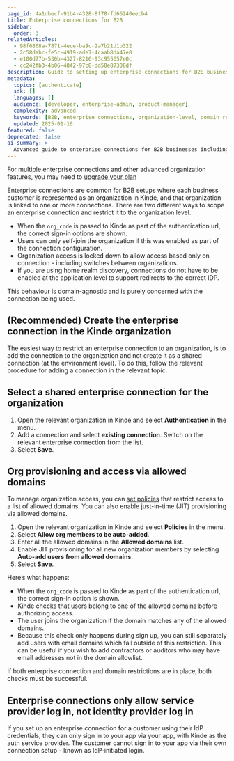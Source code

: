 ```yaml
---
page_id: 4a1dbecf-91b4-4328-8f78-fd66240eecb4
title: Enterprise connections for B2B
sidebar:
  order: 3
relatedArticles:
  - 98f6868a-7871-4ece-ba9c-2a7b21d1b322
  - 2c58dabc-fe5c-4919-ade7-4caab8da47e8
  - e100d77b-530b-4327-8216-93c955657e0c
  - cc242fb3-4b06-4842-97c8-dd58e87308df
description: Guide to setting up enterprise connections for B2B businesses including organization-level connections and domain-based access control.
metadata:
  topics: [authenticate]
  sdk: []
  languages: []
  audience: [developer, enterprise-admin, product-manager]
  complexity: advanced
  keywords: [B2B, enterprise connections, organization-level, domain restrictions, JIT provisioning, allowed domains]
  updated: 2025-01-16
featured: false
deprecated: false
ai-summary: >
  Advanced guide to enterprise connections for B2B businesses including organization-level connections and domain-based access control.
---
```


<Aside type="upgrade">

For multiple enterprise connections and other advanced organization features, you may need to [upgrade your plan](https://kinde.com/pricing/)

</Aside>

Enterprise connections are common for B2B setups where each business customer is represented as an organization in Kinde, and that organization is linked to one or more connections. There are two different ways to scope an enterprise connection and restrict it to the organization level.

- When the `org_code` is passed to Kinde as part of the authentication url, the correct sign-in options are shown.
- Users can only self-join the organization if this was enabled as part of the connection configuration.
- Organization access is locked down to allow access based only on connection - including switches between organizations.
- If you are using home realm discovery, connections do not have to be enabled at the application level to support redirects to the correct IDP.

This behaviour is domain-agnostic and is purely concerned with the connection being used.

## (Recommended) Create the enterprise connection in the Kinde organization

The easiest way to restrict an enterprise connection to an organization, is to add the connection to the organization and not create it as a shared connection (at the environment level). To do this, follow the relevant procedure for adding a connection in the relevant topic.

## Select a shared enterprise connection for the organization

1. Open the relevant organization in Kinde and select **Authentication** in the menu.
2. Add a connection and select **existing connection**. Switch on the relevant enterprise connection from the list.
3. Select **Save**.

## Org provisioning and access via allowed domains

To manage organization access, you can [set policies](/build/organizations/organization-access-policies/) that restrict access to a list of allowed domains. You can also enable just-in-time (JIT) provisioning via allowed domains.

1. Open the relevant organization in Kinde and select **Policies** in the menu.
2. Select **Allow org members to be auto-added**.
3. Enter all the allowed domains in the **Allowed domains** list.
4. Enable JIT provisioning for all new organization members by selecting **Auto-add users from allowed domains**.
5. Select **Save**.

Here’s what happens:

- When the `org_code` is passed to Kinde as part of the authentication url, the correct sign-in option is shown.
- Kinde checks that users belong to one of the allowed domains before authorizing access.
- The user joins the organization if the domain matches any of the allowed domains.
- Because this check only happens during sign up, you can still separately add users with email domains which fall outside of this restriction. This can be useful if you wish to add contractors or auditors who may have email addresses not in the domain allowlist.

<Aside>

If both enterprise connection and domain restrictions are in place, both checks must be successful.

</Aside>

## Enterprise connections only allow service provider log in, not identity provider log in

If you set up an enterprise connection for a customer using their IdP credentials, they can only sign in to your app via your app, with Kinde as the auth service provider.
The customer cannot sign in to your app via their own connection setup - known as IdP-initiated login.
